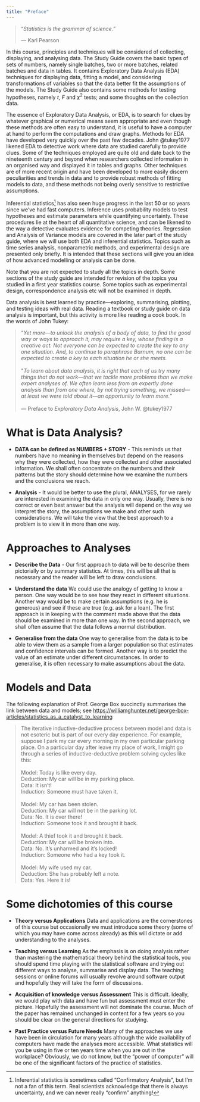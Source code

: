 ```yaml
---
title: "Preface"
---
```


> "_Statistics is the grammar of science._"
>
> — Karl Pearson

In this course, principles and techniques will be considered of collecting, displaying, and analysing data. The Study Guide covers the basic types of sets of numbers, namely single batches, two or more batches, related batches and data in tables. It contains Exploratory Data Analysis (EDA) techniques for displaying data, fitting a model, and considering transformations of variables so that the data better fit the assumptions of the models. The Study Guide also contains some methods for testing hypotheses, namely $t$, $F$ and $\chi^2$ tests; and some thoughts on the collection data.

The essence of Exploratory Data Analysis, or EDA, is to search for clues by whatever graphical or numerical means seem appropriate and even though these methods are often easy to understand, it is useful to have a computer at hand to perform the computations and draw graphs. Methods for EDA have developed very quickly over the past few decades. John @tukey1977 likened EDA to detective work where data are studied carefully to provide clues. Some of the techniques employed are quite old and date back to the nineteenth century and beyond when researchers collected information in an organised way and displayed it in tables and graphs. Other techniques are of more recent origin and have been developed to more easily discern peculiarities and trends in data and to provide robust methods of fitting models to data, and these methods not being overly sensitive to restrictive assumptions.

Inferential statistics[^1] has also seen huge progress in the last 50 or so years since we've had fast computers. Inference uses probability models to test hypotheses and estimate parameters while quantifying uncertainty. These procedures lie at the heart of all quantitative science, and can be likened to the way a detective evaluates evidence for competing theories. Regression and Analysis of Variance models are covered in the later part of the study guide, where we will use both EDA and inferential statistics. Topics such as time series analysis, nonparametric methods, and experimental design are presented only briefly. It is intended that these sections will give you an idea of how advanced modelling or analysis can be done.

[^1]: Inferential statistics is sometimes called "Confirmatory Analysis", but I'm not a fan of this term. Real scientists acknowledge that there is always uncertainty, and we can never really "confirm" anything! 

Note that you are not expected to study all the topics in depth. Some sections of the study guide are intended for revision of the topics you studied in a first year statistics course. Some topics such as experimental design, correspondence analysis etc will not be examined in depth.

Data analysis is best learned by practice—exploring, summarising, plotting, and testing ideas with  real data. Reading a textbook or study guide on data analysis is important, but this activity is more like reading a cook book. In the words of John Tukey:

> "*Yet more—to unlock the analysis of a body of data, to find the good way or ways to approach it, may require a key, whose finding is a creative act. Not everyone can be expected to create the key to any one situation. And, to continue to paraphrase Barnum, no one can be expected to create a key to each situation he or she meets.*<br><br>
> \"*To learn about data analysis, it is right that each of us try many things that do not work—that we tackle more problems than we make expert analyses of. We often learn less from an expertly done analysis than from one where, by not trying something, we missed—at least we were told about it—an opportunity to learn more.*"<br><br>
> — Preface to *Exploratory Data Analysis*, John W. @tukey1977


# What is Data Analysis? 

-   **DATA can be defined as NUMBERS + STORY** - This reminds us that
    numbers have no meaning in themselves but depend on the reasons why
    they were collected, how they were collected and other associated
    information. We shall often concentrate on the numbers and their
    patterns but the story should determine how we examine the numbers
    and the conclusions we reach.

-   **Analysis** - It would be better to use the plural, ANALYSES, for we
    rarely are interested in examining the data in only one way.
    Usually, there is no correct or even best answer but the analysis
    will depend on the way we interpret the story, the assumptions we
    make and other such considerations. We will take the view that the
    best approach to a problem is to view it in more than one way.

# Approaches to Analyses

-   **Describe the Data** - Our first approach to data will be to describe
    them pictorially or by summary statistics. At times, this will be
    all that is necessary and the reader will be left to draw
    conclusions.

-   **Understand the data** We could use the analogy of getting to know
    a person. One way would be to see how they react in different
    situations. Another way would be to make certain assumptions (e.g.
    he is generous) and see if these are true (e.g. ask for a loan). The
    first approach is in keeping with the comment made above that the
    data should be examined in more than one way. In the second
    approach, we shall often assume that the data follows a normal
    distribution.

-   **Generalise from the data** One way to generalise from the data is
    to be able to view them as a sample from a larger population so that
    estimates and confidence intervals can be formed. Another way is to
    predict the value of an estimate under different circumstances. In
    order to generalise, it is often necessary to make assumptions about
    the data.


# Models and Data 

The following explanation of Prof. George Box succinctly summarises the link between data and models; see <https://williamghunter.net/george-box-articles/statistics_as_a_catalyst_to_learning>

> The iterative inductive-deductive process between model and data is not esoteric but is part of our every day experience. For example, suppose I park my car every morning in my own particular parking place. On a particular day after leave my place of work, I might go through a series of inductive-deductive problem solving cycles like this:<br><br>
>Model: Today is like every day.<br>
>Deduction: My car will be in my parking place.<br>
>Data: It isn't!<br>
>Induction: Someone must have taken it.<br><br>
>Model: My car has been stolen.<br>
>Deduction: My car will not be in the parking lot.<br>
>Data: No. It is over there!<br>
>Induction: Someone took it and brought it back.<br><br>
>Model: A thief took it and brought it back.<br>
>Deduction: My car will be broken into.<br>
>Data: No. It's unharmed and it's locked!<br>
>Induction: Someone who had a key took it.<br><br>
>Model: My wife used my car.<br>
>Deduction: She has probably left a note.<br>
>Data: Yes. Here it is!


# Some dichotomies of this course 

-   **Theory versus Applications** Data and applications are the
    cornerstones of this course but occasionally we must introduce some
    theory (some of which you may have come across already) as this will
    dictate or add understanding to the analyses.

-   **Teaching versus Learning** As the emphasis is on doing analysis
    rather than mastering the mathematical theory behind the statistical
    tools, you should spend time playing with the statistical software
    and trying out different ways to analyse, summarise and display
    data. The teaching sessions or online forums will usually revolve
    around software output and hopefully they will take the form of
    discussions.

-   **Acquisition of knowledge versus Assessment** This is difficult.
    Ideally, we would play with data and have fun but assessment must
    enter the picture. Hopefully the assessment will not dominate the
    course. Much of the paper has remained unchanged in content for a
    few years so you should be clear on the general directions for
    studying.

-   **Past Practice versus Future Needs** Many of the approaches we use
    have been in circulation for many years although the wide
    availability of computers have made the analyses more accessible.
    What statistics will you be using in five or ten years time
    when you are out in the workplace? Obviously, we do not know, but
    the "power of computer" will be one of the significant factors of
    the practice of statistics.

